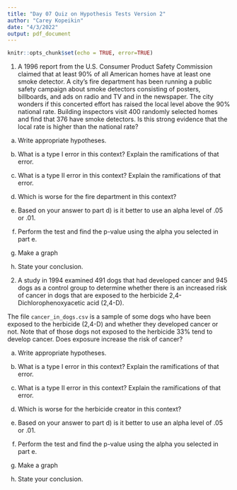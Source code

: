 ```yaml
---
title: "Day 07 Quiz on Hypothesis Tests Version 2"
author: "Carey Kopeikin"
date: "4/3/2022"
output: pdf_document
---
```



```r
knitr::opts_chunk$set(echo = TRUE, error=TRUE)
```


1. A 1996 report from the U.S. Consumer Product Safety Commission claimed that at least 90% of all American homes have at least one smoke detector. A city’s fire department has been running a public safety campaign about smoke detectors consisting of posters, billboards, and ads on radio and TV and in the newspaper. The city wonders if this concerted effort has raised the local level above the 90% national rate. Building inspectors visit 400 randomly selected homes and find that 376 have smoke detectors. Is this strong evidence that the local rate is higher than the national rate?

a) Write appropriate hypotheses.


b) What is a type I error in this context? Explain the ramifications of that error.


c) What is a type II error in this context? Explain the ramifications of that error.


d) Which is worse for the fire department in this context?


e) Based on your answer to part d) is it better to use an alpha level of .05 or .01.


f) Perform the test and find the p-value using the alpha you selected in part e.


g) Make a graph


h) State your conclusion.





2. A study in 1994 examined 491 dogs that had developed cancer and 945 dogs as a control group to determine whether there is an increased risk of cancer in dogs that are exposed to the herbicide 2,4-Dichlorophenoxyacetic acid (2,4-D). 

The file ```cancer_in_dogs.csv``` is a sample of some dogs who have been exposed to the herbicide (2,4-D) and whether they developed cancer or not. Note that of those dogs not exposed to the herbicide 33% tend to develop cancer. Does exposure increase the risk of cancer?



a) Write appropriate hypotheses.


b) What is a type I error in this context? Explain the ramifications of that error.


c) What is a type II error in this context? Explain the ramifications of that error.


d) Which is worse for the herbicide creator in this context?


e) Based on your answer to part d) is it better to use an alpha level of .05 or .01.


f) Perform the test and find the p-value using the alpha you selected in part e.


g) Make a graph


h) State your conclusion.


